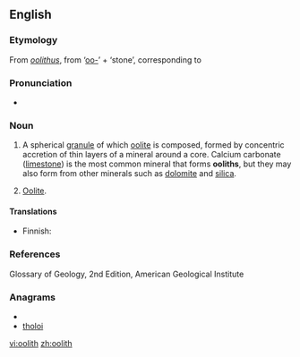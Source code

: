 ==English==

===Etymology===
From {{etyl|la}} ''[[oolithus]]'', from {{etyl|grc}} {{term|lang=grc|ᾠο-}} ‘[[oo-]]’ + {{term|lang=grc|λίθος}} ‘stone’, corresponding to {{confix|oo|lith}}

===Pronunciation===
* {{a|UK}} {{IPA|/ˈəʊəlɪθ/}}

===Noun===
{{en-noun}}

# {{geology}} A spherical [[granule]] of which [[oolite]] is composed, formed by concentric accretion of thin layers of a mineral around a core. Calcium carbonate ([[limestone]]) is the most common mineral that forms '''ooliths''', but they may also form from other minerals such as [[dolomite]] and [[silica]].
# {{rare}} [[oolite|Oolite]].

====Translations====
{{trans-top|spherical granule of mineral material}}
* Finnish: {{t-|fi|ooliitti}}
{{trans-mid}}
{{trans-bottom}}

===References===
Glossary of Geology, 2nd Edition, American Geological Institute

===Anagrams===
* {{alphagram|hiloot}}
* [[tholoi#English|tholoi]]

[[vi:oolith]]
[[zh:oolith]]